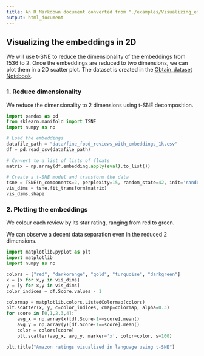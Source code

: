 ```yaml
---
title: An R Markdown document converted from "./examples/Visualizing_embeddings_in_2D.ipynb"
output: html_document
---
```


## Visualizing the embeddings in 2D

We will use t-SNE to reduce the dimensionality of the embeddings from 1536 to 2. Once the embeddings are reduced to two dimensions, we can plot them in a 2D scatter plot. The dataset is created in the [Obtain_dataset Notebook](Obtain_dataset.ipynb).

### 1. Reduce dimensionality

We reduce the dimensionality to 2 dimensions using t-SNE decomposition.

```python
import pandas as pd
from sklearn.manifold import TSNE
import numpy as np

# Load the embeddings
datafile_path = "data/fine_food_reviews_with_embeddings_1k.csv"
df = pd.read_csv(datafile_path)

# Convert to a list of lists of floats
matrix = np.array(df.embedding.apply(eval).to_list())

# Create a t-SNE model and transform the data
tsne = TSNE(n_components=2, perplexity=15, random_state=42, init='random', learning_rate=200)
vis_dims = tsne.fit_transform(matrix)
vis_dims.shape
```

### 2. Plotting the embeddings

We colour each review by its star rating, ranging from red to green.

We can observe a decent data separation even in the reduced 2 dimensions.

```python
import matplotlib.pyplot as plt
import matplotlib
import numpy as np

colors = ["red", "darkorange", "gold", "turquoise", "darkgreen"]
x = [x for x,y in vis_dims]
y = [y for x,y in vis_dims]
color_indices = df.Score.values - 1

colormap = matplotlib.colors.ListedColormap(colors)
plt.scatter(x, y, c=color_indices, cmap=colormap, alpha=0.3)
for score in [0,1,2,3,4]:
    avg_x = np.array(x)[df.Score-1==score].mean()
    avg_y = np.array(y)[df.Score-1==score].mean()
    color = colors[score]
    plt.scatter(avg_x, avg_y, marker='x', color=color, s=100)

plt.title("Amazon ratings visualized in language using t-SNE")
```


